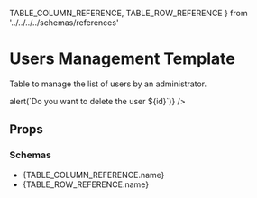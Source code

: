 


  TABLE_COLUMN_REFERENCE,
  TABLE_ROW_REFERENCE
} from '../../../../schemas/references'

<Meta
  title='Components|Templates/UsersManagementT'
  component={UsersManagementT}
  decorators={[StoryRouter()]}
/>

# Users Management Template

Table to manage the list of users by an administrator.

<Preview>
  <Story name='Users Management Template'>
    <UsersManagementT
      data={data}
      menu={menu()}
      linkToViewUser='/view/user/'
      linkToUserEdit='/edit/user/'
      fnUserDelete={(id) => alert(`Do you want to delete the user ${id}`)}
    />
  </Story>
</Preview>

## Props

<Props of={UsersManagementT} />

### Schemas

-  <LinkTo kind={TABLE_COLUMN_REFERENCE.path}>{TABLE_COLUMN_REFERENCE.name}</LinkTo>
-  <LinkTo kind={TABLE_ROW_REFERENCE.path}>{TABLE_ROW_REFERENCE.name}</LinkTo>
